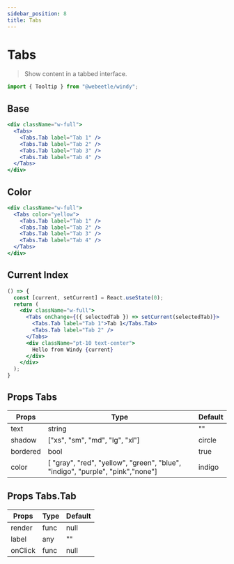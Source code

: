 ```yaml
---
sidebar_position: 8
title: Tabs
---
```



# Tabs

> Show content in a tabbed interface.

```jsx title="Import"
import { Tooltip } from "@webeetle/windy";
```

## Base

```jsx live
<div className="w-full">
  <Tabs>
    <Tabs.Tab label="Tab 1" />
    <Tabs.Tab label="Tab 2" />
    <Tabs.Tab label="Tab 3" />
    <Tabs.Tab label="Tab 4" />
  </Tabs>
</div>
```

## Color

```jsx live
<div className="w-full">
  <Tabs color="yellow">
    <Tabs.Tab label="Tab 1" />
    <Tabs.Tab label="Tab 2" />
    <Tabs.Tab label="Tab 3" />
    <Tabs.Tab label="Tab 4" />
  </Tabs>
</div>
```

## Current Index

```jsx live
() => {
  const [current, setCurrent] = React.useState(0);
  return (
    <div className="w-full">
      <Tabs onChange={({ selectedTab }) => setCurrent(selectedTab)}>
        <Tabs.Tab label="Tab 1">Tab 1</Tabs.Tab>
        <Tabs.Tab label="Tab 2" />
      </Tabs>
      <div className="pt-10 text-center">
        Hello from Windy {current}
      </div>
    </div>
  );
}
```

## Props Tabs

<table className="max-w-full overflow-x-scroll md:overflow-x-auto">
  <thead>
    <tr>
      <th>Props</th>
      <th>Type</th>
      <th>Default</th>
    </tr>
  </thead>
  <tbody>
    <tr>
      <td>text</td>
      <td>string</td>
      <td>""</td>
    </tr>
    <tr>
      <td>shadow</td>
      <td>["xs", "sm", "md", "lg", "xl"]</td>
      <td>circle</td>
    </tr>
    <tr>
      <td>bordered</td>
      <td>bool</td>
      <td>true</td>
    </tr>
    <tr>
      <td>color</td>
      <td>
        [ "gray", "red", "yellow", "green", "blue", "indigo", "purple",
        "pink","none"]
      </td>
      <td>indigo</td>
    </tr>
  </tbody>
</table>

## Props Tabs.Tab

<table className="max-w-full overflow-x-scroll md:overflow-x-auto">
  <thead>
    <tr>
      <th>Props</th>
      <th>Type</th>
      <th>Default</th>
    </tr>
  </thead>
  <tbody>
    <tr>
      <td>render</td>
      <td>func</td>
      <td>null</td>
    </tr>
    <tr>
      <td>label</td>
      <td>any</td>
      <td>""</td>
    </tr>
    <tr>
      <td>onClick</td>
      <td>func</td>
      <td>null</td>
    </tr>
  </tbody>
</table>